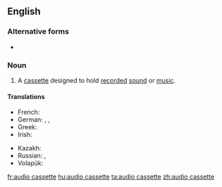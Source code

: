 {{also|audiocassette}}
==English==

===Alternative forms===
* {{l|en|audiocassette}}

===Noun===
{{en-noun}}

# A [[cassette]] designed to hold [[record]]ed [[sound]] or [[music]].

====Translations====
{{trans-top|cassette for recorded sound}}
* French: {{t+|fr|cassette audio|f}}
* German: {{t+|de|Kassette|f}}, {{t|de|Audiokassette|f}}, {{t|de|Tonkassette|f}}
* Greek: {{t|el|κασέτα ήχου|f}}
* Irish: {{t|ga|closchaiséad|m}}
{{trans-mid}}
* Kazakh: {{t|kk|үнтаспа}}
* Russian: {{t+|ru|магнитофо́нная кассе́та|f}}, {{t+|ru|аудиокассе́та|f}}
* Volapük: {{t|vo|tonakasät}}
{{trans-bottom}}

[[fr:audio cassette]]
[[hu:audio cassette]]
[[ta:audio cassette]]
[[zh:audio cassette]]